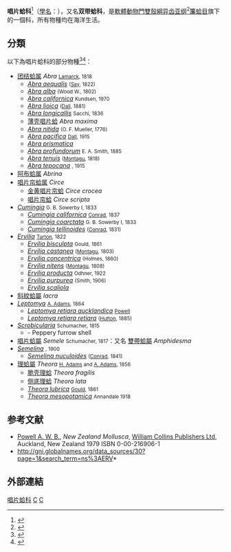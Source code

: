 {{Automatic Taxobox
| taxon = Semelidae
| image = Scrobicularia plana.jpg
| image_caption = Three [[valve_(mollusc)|valves]] of the [[peppery_furrow_shell|peppery furrow shell]], ''Scrobicularia plana''
| authority = Stoliczka, 1870
| subdivision_ranks = [[屬_(生物)|屬]]
| subdivision = [[#分類|見內文]]
}}
'''唱片蛤科'''<ref>{{TaiBNET| zh=唱片蛤 | id=313747 | binomial=Semele carnicolor | authority=Hanley, 1845 | var= | accessdate=2013-01-24}}</ref>（[[學名|學名]]：{{lang|la|'''Semelidae'''}}），又名'''双带蛤科'''，是[[軟體動物門|軟體動物門]][[雙殼綱|雙殼綱]][[异齿亚纲|异齿亚纲]]<ref name=blueanimalbio>{{cite web |url=http://www.blueanimalbio.com/ruantidongwu/bansai/yichi.htm |publisher=[[蓝色动物学|蓝色动物学]] |title=异齿亚纲 Heterodonta |language=zh-hans |accessdate=2013-11-23 |date=2010-08-09 |archive-date=2013-12-02 |archive-url=https://web.archive.org/web/20131202223641/http://www.blueanimalbio.com/ruantidongwu/bansai/yichi.htm |dead-url=yes }}</ref>[[簾蛤目|簾蛤目]]旗下的一個科，所有物種均在海洋生活。

==分類==
以下為唱片蛤科的部分物種<ref name=ITIS_81289>{{ITIS |id=81289 }}</ref><ref name=ITIS_138476>{{cite WoRMS |id=138476 |title=Semele Schumacher, 1817 }}</ref>：
*[[团结蛤属|团结蛤属]] ''Abra'' <small>[[让-巴蒂斯特·拉马克|Lamarck]], 1818</small>
**''[[Abra_aequalis|Abra aequalis]]'' <small>([[Thomas_Say|Say]], 1822)</small>
**''[[Abra_alba|Abra alba]]'' <small> (Wood W., 1802)  </small>
**''[[Abra_californica|Abra californica]]'' <small>Kundsen, 1970</small>
**''[[Abra_lioica|Abra lioica]]'' <small>([[W._H._Dall|Dall]], 1881)</small>
**''[[Abra_longicallis|Abra longicallis]]'' <small>Sacchi, 1836</small>
**[[薄壳唱片蛤|薄壳唱片蛤]] ''Abra maxima''
**''[[Abra_nitida|Abra nitida]]'' <small>(O. F. Mueller, 1776)</small>
**''[[Abra_pacifica|Abra pacifica]]'' <small>[[W._H._Dall|Dall]], 1915</small>
**''[[Abra_prismatica|Abra prismatica]]''
**''[[Abra_profundorum|Abra profundorum]]'' <small>E. A. Smith, 1885</small>
**''[[Abra_tenuis|Abra tenuis]]'' <small>([[George_Montagu_(naturalist)|Montagu]], 1818)</small>
**''[[Abra_tepocana|Abra tepocana]]'' <small>{{link-en|Dall|W. H. Dall}}, 1915</small>
*[[阿布蛤属|阿布蛤属]] ''Abrina''
*[[唱片帘蛤属|唱片帘蛤属]] ''Circe''
**[[金黄唱片帘蛤|金黄唱片帘蛤]] ''Circe crocea''
**[[唱片帘蛤|唱片帘蛤]] ''Circe scripta''
*''[[Cumingia|Cumingia]]'' <small>G. B. Sowerby I, 1833</small>
**''[[Cumingia_californica|Cumingia californica]]'' <small>[[Timothy_Abbott_Conrad|Conrad]], 1837</small>
**''[[Cumingia_coarctata|Cumingia coarctata]]'' <small>G. B. Sowerby I, 1833</small>
**''[[Cumingia_tellinoides|Cumingia tellinoides]]'' <small>([[Timothy_Abbott_Conrad|Conrad]], 1831)</small>
*''[[Ervilia|Ervilia]]'' <small>[[William_Turton|Turton]], 1822</small>
**''[[Ervilia_bisculpta|Ervilia bisculpta]]'' <small> Gould, 1861</small>
**''[[Ervilia_castanea|Ervilia castanea]]'' <small> ([[George_Montagu_(naturalist)|Montagu]], 1803)</small>
**''[[Ervilia_concentrica|Ervilia concentrica]]'' <small> (Holmes, 1860)</small>
**''[[Ervilia_nitens|Ervilia nitens]]'' <small> ([[George_Montagu_(naturalist)|Montagu]], 1808)</small>
**''[[Ervilia_producta|Ervilia producta]]'' <small> Odhner, 1922</small>
**''[[Ervilia_purpurea|Ervilia purpurea]]'' <small> (Smith, 1906)</small>
**''[[Ervilia_scaliola|Ervilia scaliola]]'' <small></small>
*[[斜紋蛤屬|斜紋蛤屬]] ''Iacra''
*''[[Leptomya|Leptomya]]'' <small>[[阿瑟·亚当斯|A. Adams]], 1864</small>
**''[[Leptomya_retiara_aucklandica|Leptomya retiara aucklandica]]'' <small>[[Arthur_William_Baden_Powell|Powell]]</small>
**''[[Leptomya_retiara_retiara|Leptomya retiara retiara]]'' <small>([[Frederick_Wollaston_Hutton|Hutton]], 1885)</small>
*''[[Scrobicularia|Scrobicularia]]'' <small>Schumacher, 1815</small>
**''{{link-en|Scrobicularia plana|Peppery furrow shell}}'' - Peppery furrow shell
*[[唱片蛤屬|唱片蛤屬]] ''Semele'' <small>Schumacher, 1817</small>：又名 [[雙帶蛤屬|雙帶蛤屬]] ''Amphidesma''
*''[[Semelina|Semelina]]'' <small>{{link-en|Dall|W. H. Dall}}, 1900</small>
**''[[Semelina_nuculoides|Semelina nuculoides]]'' <small>([[Timothy_Abbott_Conrad|Conrad]], 1841)</small>
*[[理蛤屬|理蛤屬]] ''Theora'' <small>[[亨利·亚当斯|H. Adams]] and [[阿瑟·亚当斯|A. Adams]], 1856</small>
**[[脆壳理蛤|脆壳理蛤]] ''Theora fragilis''
**[[侧底理蛤|侧底理蛤]] ''Theora lata''
**''[[Theora_lubrica|Theora lubrica]]'' <small>[[Augustus_Addison_Gould|Gould]], 1861</small>
**''[[Theora_mesopotamica|Theora mesopotamica]]'' <small>Annandale 1918</small>

==参考文献==
{{reflist}}
* [[Arthur_William_Baden_Powell|Powell A. W. B.]], ''New Zealand Mollusca'', [[HarperCollins|William Collins Publishers Ltd]], Auckland, New Zealand 1979 ISBN 0-00-216906-1
*http://gni.globalnames.org/data_sources/30?page=1&search_term=ns%3AERV* {{Wayback|url=http://gni.globalnames.org/data_sources/30?page=1&search_term=ns%3AERV* |date=20181003084702 }}

==外部連結==
{{Commonscat|Semelidae}}
{{taxonbar}}

[[Category:唱片蛤科|]]
[[Category:_1870年描述的分类群|C]]
[[Category:_双壳纲|C]]